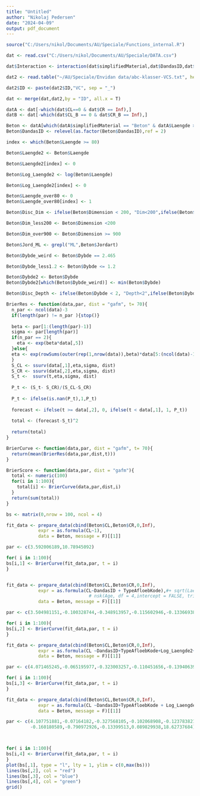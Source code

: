 ---
title: "Untitled"
author: "Nikolaj Pedersen"
date: "2024-04-09"
output: pdf_document
---

```{r}
source("C:/Users/nikol/Documents/AU/Speciale/Functions_internal.R")

dat <- read.csv("C:/Users/nikol/Documents/AU/Speciale/DATA.csv")

dat$Interaction <- interaction(dat$simplifiedMaterial,dat$DandasID,dat$TypeAfloebKode)

dat2 <- read.table("~/AU/Speciale/Envidan data/abc-klasser-VCS.txt", header = T)

dat2$ID <- paste(dat2$ID,"VC", sep = "_")

dat <- merge(dat,dat2,by = "ID", all.x = T)

datA <- dat[-which(dat$CL==0 & dat$CR == Inf),]
datB <- dat[-which(dat$CL_B == 0 & dat$CR_B == Inf),]

Beton <- datA[which(datA$simplifiedMaterial == "Beton" & datA$Laengde >= 1),]
Beton$DandasID <- relevel(as.factor(Beton$DandasID),ref = 2)

index <- which(Beton$Laengde >= 80)

Beton$Laengde2 <- Beton$Laengde

Beton$Laengde2[index] <- 0

Beton$Log_Laengde2 <- log(Beton$Laengde)

Beton$Log_Laengde2[index] <- 0 

Beton$Laengde_over80 <- 0
Beton$Laengde_over80[index] <- 1

Beton$Disc_Dim <- ifelse(Beton$Dimension < 200, "Dim<200",ifelse(Beton$Dimension > 900,"Dim>900", "200<Dim<900"))

Beton$Dim_less200 <- Beton$Dimension <200

Beton$Dim_over900 <- Beton$Dimension >= 900

Beton$Jord_ML <- grepl("ML",Beton$Jordart)

Beton$Dybde_weird <- Beton$Dybde == 2.465

Beton$Dybde_less1.2 <- Beton$Dybde <= 1.2

Beton$Dybde2 <- Beton$Dybde
Beton$Dybde2[which(Beton$Dybde_weird)] <- min(Beton$Dybde)

Beton$Disc_Depth <- ifelse(Beton$Dybde < 2, "Depth<2",ifelse(Beton$Dybde > 3,"Dim>3", "2<Dim<3"))
```


```{r}
BrierRes <- function(data,par, dist = "gafm", t= 70){
  n_par <- ncol(data)-3
  if(length(par) != n_par ){stop()}
  
  beta <- par[1:(length(par)-1)]
  sigma <- par[length(par)]
  if(n_par == 2){
    eta <- exp(beta*data[,5])
  }else{
  eta <- exp(rowSums(outer(rep(1,nrow(data)),beta)*data[5:(ncol(data)-1)]))
  }
  S_CL <- ssurv(data[,1],eta,sigma, dist)
  S_CR <- ssurv(data[,2],eta,sigma, dist)
  S_t <-  ssurv(t,eta,sigma, dist)
  
  P_t <- (S_t- S_CR)/(S_CL-S_CR)
  
  P_t <- ifelse(is.nan(P_t),1,P_t)
  
  forecast <- ifelse(t >= data[,2], 0, ifelse(t < data[,1], 1, P_t))
  
  total <- (forecast-S_t)^2
  
  return(total)
}

BrierCurve <- function(data,par, dist = "gafm", t= 70){
  return(mean(BrierRes(data,par,dist,t)))
}

BrierScore <- function(data,par, dist = "gafm"){
  total <- numeric(100)
  for(i in 1:100){
    total[i] <- BrierCurve(data,par,dist,i)
  }
  return(sum(total))
}

```

```{r}
bs <- matrix(0,nrow = 100, ncol = 4)

fit_data <- prepare_data(cbind(Beton$CL,Beton$CR,0,Inf),
            expr = as.formula(CL~1),
            data = Beton, message = F)[[1]]

par <- c(3.592006189,10.78945092)

for( i in 1:100){
bs[i,1] <- BrierCurve(fit_data,par, t = i)
}


fit_data <- prepare_data(cbind(Beton$CL,Beton$CR,0,Inf),
            expr = as.formula(CL~DandasID + TypeAfloebKode),#+ sqrt(Laengde)+Laengde_out),#+
                               # nsk(Age, df = 4,intercept = FALSE, trim = 0.05)),
            data = Beton, message = F)[[1]]

par <- c(3.504981151,-0.100328744,-0.348913957,-0.115602946,-0.133669388,19.92837812)

for( i in 1:100){
bs[i,2] <- BrierCurve(fit_data,par, t = i)
}

fit_data <- prepare_data(cbind(Beton$CL,Beton$CR,0,Inf),
            expr = as.formula(CL ~DandasID+TypeAfloebKode+Log_Laengde2+Laengde_over80),
            data = Beton, message = F)[[1]]

par <- c(4.071465245,-0.065195977,-0.323003257,-0.110451656,-0.139406391,-0.152942785,-0.753828241,18.96632451)

for( i in 1:100){
bs[i,3] <- BrierCurve(fit_data,par, t = i)
}

fit_data <- prepare_data(cbind(Beton$CL,Beton$CR,0,Inf),
            expr = as.formula(CL ~DandasID+TypeAfloebKode + Log_Laengde2 + Laengde_over80 + Dim_less200 + Dim_over900),
            data = Beton, message = F)[[1]]

par <- c(4.107751881,-0.07164182,-0.327568105,-0.102068908,-0.123783821,
         -0.160180589,-0.790972926,-0.13399513,0.089829938,18.62737684)



for( i in 1:100){
bs[i,4] <- BrierCurve(fit_data,par, t = i)
}
plot(bs[,1], type = "l", lty = 1, ylim = c(0,max(bs)))
lines(bs[,2], col = "red")
lines(bs[,3], col = "blue")
lines(bs[,4], col = "green")
grid()
```


